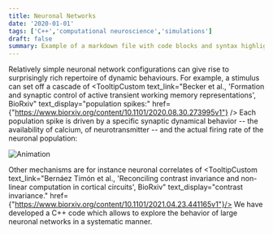 ```yaml
---
title: Neuronal Networks
date: '2020-01-01'
tags: ['C++','computational neuroscience','simulations']
draft: false
summary: Example of a markdown file with code blocks and syntax highlighting
---
```


Relatively simple neuronal network configurations can give rise to surprisingly rich
repertoire of dynamic behaviours. For example, a stimulus can set off a cascade of <TooltipCustom
  text_link="Becker et al., 'Formation and synaptic control of active transient working memory representations', BioRxiv"
  text_display="population spikes:"
  href={"https://www.biorxiv.org/content/10.1101/2020.08.30.273995v1"}
/>
<G0/>
Each population spike is driven by a specific synaptic dynamical behavior -- the availability of calcium, of neurotransmitter -- and the actual firing rate of the neuronal population:

![Animation](/static/animations/Figure4_c1.gif)

Other mechanisms are for instance neuronal correlates of <TooltipCustom text_link="Bernáez Timón et al., 'Reconciling contrast invariance and non-linear computation in cortical circuits', BioRxiv" text_display="contrast invariance." href={"https://www.biorxiv.org/content/10.1101/2021.04.23.441165v1"}/> We have developed a C++ code which allows to explore the behavior of large neuronal networks in a systematic manner.
